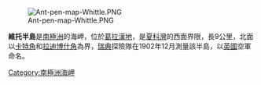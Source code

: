 [[Image:Ant-pen-map-Whittle.PNG|thumb]]

{{coord|63|49|S|59|48|W|display=title}}

'''維托半島'''是[[南極洲|南極洲]]的海岬，位於[[葛拉漢地|葛拉漢地]]，是[[夏科灣|夏科灣]]的西面界限，長9公里，北面以[[卡特角|卡特角]]和[[拉迪博什角|拉迪博什角]]為界，[[瑞典|瑞典]]探險隊在1902年12月測量該半島，以[[英國|英國]]空軍命名。

{{Antarctica-geo-stub}}
[[Category:南極洲海岬|Category:南極洲海岬]]